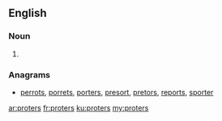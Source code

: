 ==English==

===Noun===
{{head|en|noun plural form}}

# {{plural of|proter|lang=en}}

===Anagrams===
* [[perrots#English|perrots]], [[porrets#English|porrets]], [[porters#English|porters]], [[presort#English|presort]], [[pretors#English|pretors]], [[reports#English|reports]], [[sporter#English|sporter]]

[[ar:proters]]
[[fr:proters]]
[[ku:proters]]
[[my:proters]]